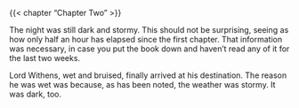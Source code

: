 {{< chapter "Chapter Two" >}}

The night was still dark and stormy. This should not be surprising, seeing as how only half an hour has elapsed since the first chapter. That information was necessary, in case you put the book down and haven't read any of it for the last two weeks.

Lord Withens, wet and bruised, finally arrived at his destination. The reason he was wet was because, as has been noted, the weather was stormy. It was dark, too.

```{=latex}
\foreignlanguage{latin}{\lipsum}
```
